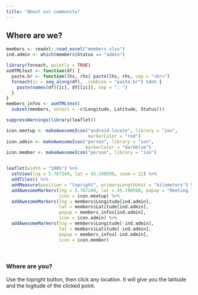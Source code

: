 ```yaml
---
title: "About our community"
---
```


## Where are we?

```r
members <- readxl::read_excel("members.xlsx")
ind.admin <- which(members$Status == "admin")

library(foreach, quietly = TRUE)
asHTMLtext <- function(df) {
  paste.br <- function(lhs, rhs) paste(lhs, rhs, sep = "<br>")
  foreach(ic = seq_along(df), .combine = "paste.br") %do% {
    paste(names(df)[ic], df[[ic]], sep = ": ")
  }
}
members_infos <- asHTMLtext(
  subset(members, select = -c(Longitude, Latitude, Status)))

suppressWarnings(library(leaflet))

icon.meetup <- makeAwesomeIcon("android-locate", library = "ion", 
                               markerColor = "red")
icon.admin <- makeAwesomeIcon("person", library = "ion", 
                              markerColor = "darkblue")
icon.member <- makeAwesomeIcon("person", library = "ion")


leaflet(width = "100%") %>% 
  setView(lng = 5.767249, lat = 45.190590, zoom = 12) %>% 
  addTiles() %>% 
  addMeasure(position = "topright", primaryLengthUnit = "kilometers") %>%
  addAwesomeMarkers(lng = 5.767249, lat = 45.190590, popup = "Meeting location",
                    icon = icon.meetup) %>%
  addAwesomeMarkers(lng = members$Longitude[ind.admin], 
                    lat = members$Latitude[ind.admin], 
                    popup = members_infos[ind.admin],
                    icon = icon.admin) %>%
  addAwesomeMarkers(lng = members$Longitude[-ind.admin], 
                    lat = members$Latitude[-ind.admin], 
                    popup = members_infos[-ind.admin],
                    icon = icon.member)
```
<br>

### Where are you?

Use the topright button, then click any location. It will give you the latitude and the logitude of the clicked point.